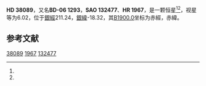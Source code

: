 {{Starbox begin
| name = HD 38089
}}
{{Starbox observe
| epoch = [[J2000.0|J2000.0]]
| constell = {{星座名待查}}<ref name=SIMBAD>{{cite web
 | url=http://simbad.u-strasbg.fr/simbad/sim-id?Ident=HR+1967
 | title =Pulsating variable Star
 | publisher=Centre de Données astronomiques de Strasbourg
 | work=SIMBAD
 | accessdate=2012-07-13}}</ref><ref name=DATA>{{cite web
 | url=http://vizier.u-strasbg.fr/viz-bin/VizieR-5?-out.add=.&-source=5050&-corr=PK=HR&-out.max=9999&HR=1967
 | title=VizieR Detailed Page
 | accessdate=2012-07-13
 | archive-date=2019-02-16
 | archive-url=https://web.archive.org/web/20190216110846/http://vizier.u-strasbg.fr/viz-bin/VizieR-5?-out.add=.&-source=5050&-corr=PK=HR&-out.max=9999&HR=1967
 | dead-url=no
 }}</ref>
| 星官 = 
| ra = {{RA|5|42|53.8}}<ref name=SIMBAD /><ref name=DATA />
| dec = {{DEC|-6|47|46}}<ref name=SIMBAD /><ref name=DATA />
| appmag_v = 6.02<ref name=SIMBAD /><ref name=DATA />
}}
{{Starbox character
| class = F3V<ref name=SIMBAD /><ref name=DATA />
| b-v = 0.4<ref name=SIMBAD /><ref name=DATA />
| u-b = -0.05<ref name=SIMBAD /><ref name=DATA />
| r-i = <ref name=SIMBAD /><ref name=DATA />
| variable = 
}}
{{Starbox astrometry
| radial_v = -0.05
| prop_mo_ra = -7
| parallax = 0.019
| p_error =
}}
{{Starbox catalog
| names =BD-06 1293，[[SAO星表|SAO]] 132477，[[HD星表|HD]] 38089，[[HR星表|HR]] 1967}}
{{Starbox reference |Simbad=HR+1967}}
{{Starbox end}}

'''HD 38089'''，又名'''BD-06 1293'''，'''SAO 132477'''、'''HR 1967'''，是一颗恒星<ref name=SIMBAD /><ref name=DATA />，视星等为6.02，位于[[銀道座標系|銀經]]211.24，[[銀道座標系|銀緯]]-18.32，其[[B1900.0|B1900.0]]坐标为赤經{{RA|5|38|2.4}}，赤緯{{DEC|-6|-18.32|43}}。

== 参考文献 ==
{{reflist}}

{{star-stub}}

[[Category:HD和HDE天體|38089]]
[[Category:HR天體|1967]]
[[Category:SAO天體|132477]]